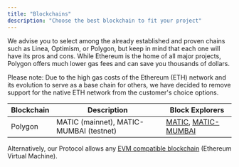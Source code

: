 ```yaml
---
title: "Blockchains"
description: "Choose the best blockchain to fit your project"
---
```


We advise you to select among the already established and proven chains such as Linea, Optimism, or Polygon, but keep in mind that each one will have its pros and cons. While Ethereum is the home of all major projects, Polygon offers much lower gas fees and can save you thousands of dollars.

Please note: Due to the high gas costs of the Ethereum (ETH) network and its evolution to serve as a base chain for others, we have decided to remove support for the native ETH network from the customer's choice options.

| Blockchain | Description                             | Block Explorers                                                                    |
| ---------- | --------------------------------------- | ---------------------------------------------------------------------------------- |
| Polygon    | MATIC (mainnet), MATIC-MUMBAI (testnet) | [MATIC](https://polygonscan.com/), [MATIC-MUMBAI](https://mumbai.polygonscan.com/) |

Alternatively, our Protocol allows any [EVM compatible blockchain](https://dezentralizedfinance.com/top-50-evm-compatible-network) (Ethereum Virtual Machine).
